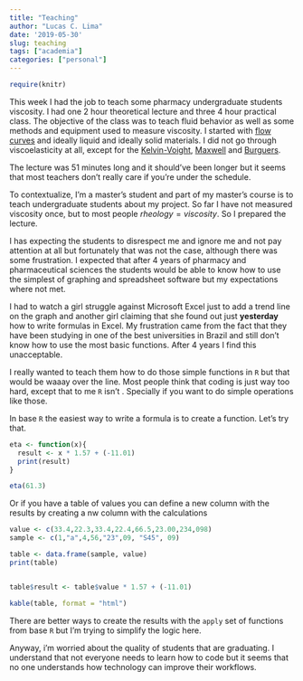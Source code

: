 ```yaml
---
title: "Teaching"
author: "Lucas C. Lima"
date: '2019-05-30'
slug: teaching
tags: ["academia"]
categories: ["personal"]
---
```

```r
require(knitr)
```

This week I had the job to teach some pharmacy undergraduate students viscosity. I had one 2 hour theoretical lecture and three 4 hour practical class. The objective of the class was to teach fluid behavior as well as some methods and equipment used to measure viscosity. I started with [flow curves](http://www.wee-solve.de/en/flow-curve.html) and ideally liquid and ideally solid materials. I did not go through viscoelasticity at all, except for the [Kelvin-Voight](https://en.wikipedia.org/wiki/Kelvin%E2%80%93Voigt_material), [Maxwell](https://en.wikipedia.org/wiki/Maxwell_material) and [Burguers](https://en.wikipedia.org/wiki/Burgers_material).

The lecture was 51 minutes long and it should've been longer but it seems that most teachers don't really care if you're under the schedule.

To contextualize, I'm a master's student and part of my master's course is to teach undergraduate students about my project. So far I have not measured viscosity once, but to most people $rheology = viscosity$. So I prepared the lecture.

I has expecting the students to disrespect me and ignore me and not pay attention at all but fortunately that was not the case, although there was some frustration. I expected that after 4 years of pharmacy and pharmaceutical sciences the students would be able to know how to use the simplest of graphing and spreadsheet software but my expectations where not met. 

I had to watch a girl struggle against Microsoft Excel just to add a trend line on the graph and another girl claiming that she found out just __yesterday__ how to write formulas in Excel. My frustration came from the fact that they have been studying in one of the best universities in Brazil and still don't know how to use the most basic functions. After 4 years I find this unacceptable.

I really wanted to teach them how to do those simple functions in `R` but that would be waaay over the line. Most people think that coding is just way too hard, except that to me `R` isn't . Specially if you want to do simple operations like those. 

In base `R` the easiest way to write a formula is to create a function. Let's try that.

```r
eta <- function(x){
  result <- x * 1.57 + (-11.01)
  print(result)
}

eta(61.3)

```

Or if you have a table of values you can define a new column with the results by creating a nw column with the calculations

```r
value <- c(33.4,22.3,33.4,22.4,66.5,23.00,234,098)
sample <- c(1,"a",4,56,"23",09, "S45", 09)

table <- data.frame(sample, value)
print(table)


table$result <- table$value * 1.57 + (-11.01)

kable(table, format = "html")
```

There are better ways to create the results with the `apply` set of functions from base `R` but I'm trying to simplify the logic here.

Anyway, i'm worried about the quality of students that are graduating. I understand that not everyone needs to learn how to code but it seems that no one understands how technology can improve their workflows.

